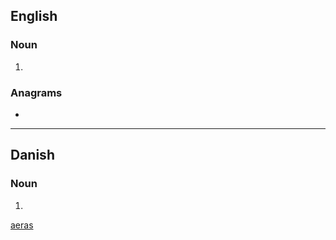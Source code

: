 {{also|aeras|aerás|aéras|äras}}
==English==

===Noun===
{{head|en|noun form}}

# {{plural of|æra|lang=en}}

===Anagrams===
* {{anagrams|en|a=aaers|Asare|areas}}

[[Category:English terms spelled with Æ|aeras]]

----

==Danish==

===Noun===
{{head|da|noun form|g=c}}

# {{inflection of|da|æra||indef|gen|s}}